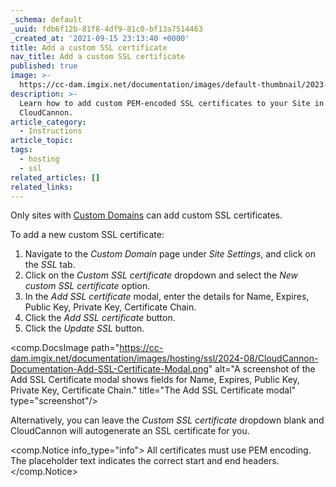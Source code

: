 ```yaml
---
_schema: default
_uuid: fdb6f12b-81f8-4df9-81c0-bf13a7514463
_created_at: '2021-09-15 23:13:40 +0000'
title: Add a custom SSL certificate
nav_title: Add a custom SSL certificate
published: true
image: >-
  https://cc-dam.imgix.net/documentation/images/default-thumbnail/2023-Q4/CloudCannon-Documentation-Thumbnail.png
description: >-
  Learn how to add custom PEM-encoded SSL certificates to your Site in
  CloudCannon.
article_category:
  - Instructions
article_topic:
tags:
  - hosting
  - ssl
related_articles: []
related_links:
---
```

Only sites with [Custom Domains](/documentation/articles/what-is-a-custom-domain/) can add custom SSL certificates.

To add a new custom SSL certificate:

1. Navigate to the *Custom Domain* page under *Site Settings*, and click on the *SSL* tab.
2. Click on the *Custom SSL certificate* dropdown and select the *New custom SSL certificate* option.
3. In the *Add SSL certificate* modal, enter the details for Name, Expires, Public Key, Private Key, Certificate Chain.
4. Click the *Add SSL certificate* button.
5. Click the *Update SSL* button.

<comp.DocsImage path="https://cc-dam.imgix.net/documentation/images/hosting/ssl/2024-08/CloudCannon-Documentation-Add-SSL-Certificate-Modal.png" alt="A screenshot of the Add SSL Certificate modal shows fields for Name, Expires, Public Key, Private Key, Certificate Chain." title="The Add SSL Certificate modal" type="screenshot"/>

Alternatively, you can leave the *Custom SSL certificate* dropdown blank and CloudCannon will autogenerate an SSL certificate for you.

<comp.Notice info_type="info">
  All certificates must use PEM encoding. The placeholder text indicates the correct start and end headers.
</comp.Notice>